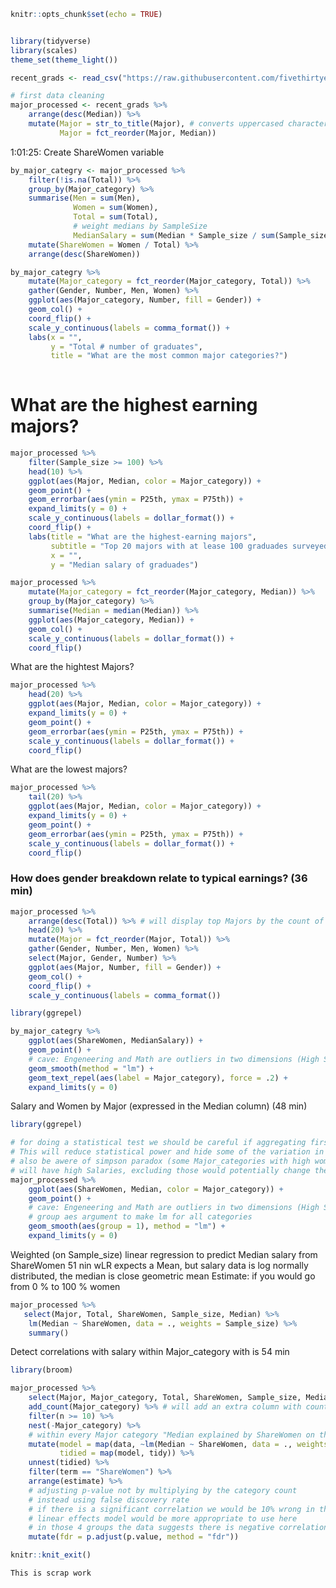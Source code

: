 ```r
knitr::opts_chunk$set(echo = TRUE)
```
```r

```

```r
library(tidyverse)
library(scales)
theme_set(theme_light())
```

```r
recent_grads <- read_csv("https://raw.githubusercontent.com/fivethirtyeight/data/master/college-majors/recent-grads.csv")

# first data cleaning
major_processed <- recent_grads %>%
    arrange(desc(Median)) %>% 
    mutate(Major = str_to_title(Major), # converts uppercased characters to titlecased
           Major = fct_reorder(Major, Median)) 
```

1:01:25: Create ShareWomen variable

```r
by_major_categry <- major_processed %>%
    filter(!is.na(Total)) %>% 
    group_by(Major_category) %>%
    summarise(Men = sum(Men),
              Women = sum(Women),
              Total = sum(Total),
              # weight medians by SampleSize
              MedianSalary = sum(Median * Sample_size / sum(Sample_size))) %>%
    mutate(ShareWomen = Women / Total) %>% 
    arrange(desc(ShareWomen))
```

```r
by_major_categry %>% 
    mutate(Major_category = fct_reorder(Major_category, Total)) %>% 
    gather(Gender, Number, Men, Women) %>% 
    ggplot(aes(Major_category, Number, fill = Gender)) +
    geom_col() +
    coord_flip() +
    scale_y_continuous(labels = comma_format()) +
    labs(x = "",
         y = "Total # number of graduates", 
         title = "What are the most common major categories?")
    
```

# What are the highest earning majors?

```r
major_processed %>% 
    filter(Sample_size >= 100) %>% 
    head(10) %>% 
    ggplot(aes(Major, Median, color = Major_category)) +
    geom_point() +
    geom_errorbar(aes(ymin = P25th, ymax = P75th)) +
    expand_limits(y = 0) +
    scale_y_continuous(labels = dollar_format()) +
    coord_flip() +
    labs(title = "What are the highest-earning majors",
         subtitle = "Top 20 majors with at lease 100 graduades surveyed",
         x = "",
         y = "Median salary of graduades")
```

```r
major_processed %>% 
    mutate(Major_category = fct_reorder(Major_category, Median)) %>% 
    group_by(Major_category) %>% 
    summarise(Median = median(Median)) %>% 
    ggplot(aes(Major_category, Median)) +
    geom_col() +
    scale_y_continuous(labels = dollar_format()) +
    coord_flip()
```

What are the hightest Majors?

```r
major_processed %>% 
    head(20) %>% 
    ggplot(aes(Major, Median, color = Major_category)) +
    expand_limits(y = 0) +
    geom_point() +
    geom_errorbar(aes(ymin = P25th, ymax = P75th)) +
    scale_y_continuous(labels = dollar_format()) +
    coord_flip()
```

What are the lowest majors?

```r
major_processed %>% 
    tail(20) %>% 
    ggplot(aes(Major, Median, color = Major_category)) +
    expand_limits(y = 0) +
    geom_point() +
    geom_errorbar(aes(ymin = P25th, ymax = P75th)) +
    scale_y_continuous(labels = dollar_format()) +
    coord_flip()
```

### How does gender breakdown relate to typical earnings? (36 min)

```r
major_processed %>% 
    arrange(desc(Total)) %>% # will display top Majors by the count of people
    head(20) %>% 
    mutate(Major = fct_reorder(Major, Total)) %>% 
    gather(Gender, Number, Men, Women) %>% 
    select(Major, Gender, Number) %>% 
    ggplot(aes(Major, Number, fill = Gender)) +
    geom_col() +
    coord_flip() +
    scale_y_continuous(labels = comma_format())
```


```r
library(ggrepel)

by_major_categry %>% 
    ggplot(aes(ShareWomen, MedianSalary)) +
    geom_point() +
    # cave: Engeneering and Math are outliers in two dimensions (High Salary and more Men)
    geom_smooth(method = "lm") +
    geom_text_repel(aes(label = Major_category), force = .2) +
    expand_limits(y = 0)
```

Salary and Women by Major (expressed in the Median column) (48 min)

```r
library(ggrepel)

# for doing a statistical test we should be careful if aggregating first
# This will reduce statistical power and hide some of the variation in the data
# also be awere of simpson paradox (some Major_categories with high women percentage)
# will have high Salaries, excluding those would potentially change the direction of the correlation
major_processed %>% 
    ggplot(aes(ShareWomen, Median, color = Major_category)) +
    geom_point() +
    # cave: Engeneering and Math are outliers in two dimensions (High Salary and more Men)
    # group aes argument to make lm for all categories
    geom_smooth(aes(group = 1), method = "lm") +
    expand_limits(y = 0)
```

Weighted (on Sample_size) linear regression to predict Median salary from ShareWomen 51 nin
wLR expects a Mean, but salary data is log normally distributed, the median is close geometric mean
Estimate: if you would go from 0 % to 100 % women

```r
major_processed %>% 
   select(Major, Total, ShareWomen, Sample_size, Median) %>% 
    lm(Median ~ ShareWomen, data = ., weights = Sample_size) %>% 
    summary()
```

Detect correlations with salary within Major_category with  is 54 min

```r
library(broom)

major_processed %>% 
    select(Major, Major_category, Total, ShareWomen, Sample_size, Median) %>% 
    add_count(Major_category) %>% # will add an extra column with counts of distinct categories
    filter(n >= 10) %>% 
    nest(-Major_category) %>% 
    # within every Major category "Median explained by ShareWomen on this data with these weights"
    mutate(model = map(data, ~lm(Median ~ ShareWomen, data = ., weights = Sample_size)),
           tidied = map(model, tidy)) %>% 
    unnest(tidied) %>% 
    filter(term == "ShareWomen") %>% 
    arrange(estimate) %>% 
    # adjusting p-value not by multiplying by the category count
    # instead using false discovery rate
    # if there is a significant correlation we would be 10% wrong in those categories with the smallest fdr
    # linear effects model would be more appropriate to use here
    # in those 4 groups the data suggests there is negative correlation within departments and not just across them
    mutate(fdr = p.adjust(p.value, method = "fdr"))
```

```r
knitr::knit_exit()

This is scrap work



```

